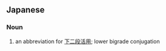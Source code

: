 ==Japanese==
{{ja-kanjitab|しも|に|だん}}

===Noun===
{{ja-noun|しも にだん}}

# {{lb|ja|grammar|sort=しもにだん}} an abbreviation for [[下二段活用]]; lower bigrade conjugation